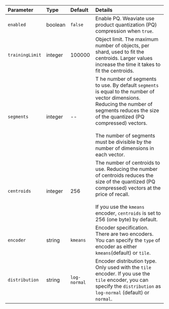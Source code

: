 | Parameter | Type | Default | Details |
| :-- | :-- | :-- | :-- |
| `enabled` | boolean | `false` |  Enable PQ. Weaviate use product quantization (PQ) compression when `true`. |
| `trainingLimit` | integer | 100000 |  Object limit. The maximum number of objects, per shard, used to fit the centroids. Larger values increase the time it takes to fit the centroids. |
| `segments` | integer | -- |T he number of segments to use. By default `segments` is equal to the number of vector dimensions. Reducing the number of segments reduces the size of the quantized (PQ compressed) vectors. <br/><br/> The number of segments must be divisible by the number of dimensions in each vector. |
| `centroids` | integer | 256 | The number of centroids to use. Reducing the number of centroids reduces the size of the quantized (PQ compressed) vectors at the price of recall. <br/><br/> If you use the `kmeans` encoder, `centroids` is set to 256 (one byte) by default. |
| `encoder` | string | `kmeans` | Encoder specification. There are two encoders. You can specify the `type` of encoder as either `kmeans`(default) or `tile`. | 
|`distribution`|string|`log-normal`| Encoder distribution type. Only used with the `tile` encoder. If you use the `tile` encoder, you can specify the `distribution` as `log-normal` (default) or `normal`. |
